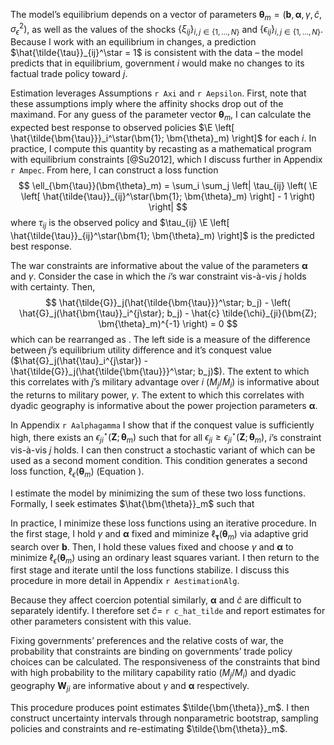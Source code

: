 The model's equilibrium depends on a vector of parameters $\bm{\theta}_m = \left( \bm{b}, \bm{\alpha}, \gamma, \hat{c}, \sigma_{\epsilon}^2 \right)$, as well as the values of the shocks $\left\{ \xi_{ij} \right\}_{i,j \in \left\{ 1, \dots, N \right\}}$ and $\left\{ \epsilon_{ij} \right\}_{i,j \in \left\{ 1, \dots, N \right\}}$. Because I work with an equilibrium in changes, a prediction $\hat{\tilde{\tau}}_{ij}^\star = 1$ is consistent with the data -- the model predicts that in equilibrium, government $i$ would make no changes to its factual trade policy toward $j$.

Estimation leverages Assumptions `r Axi` and `r Aepsilon`. First, note that these assumptions imply
\begin{equation*}
\begin{split}
\E_{\xi, \epsilon} \left[ \hat{\tilde{\bm{\tau}}}_i^\star(\bm{1}; \bm{\theta}_m) \right] = \argmax_{ \hat{\tilde{\bm{\tau}}}_i } & \quad \hat{G}_i(\hat{\tilde{\bm{\tau}}}_i; \bm{1}) \\
\text{subject to} & \quad \hat{G}_j(\hat{\tilde{\bm{\tau}}}) - \hat{G}_j(\hat{\bm{\tau}}_i^{j \star}) + \hat{c} \E_{\epsilon} \left[ \tilde{\chi}_{ji}(\bm{Z}; \bm{\theta}_m)^{-1} \right] \geq 0 \quad \text{for all } j \neq i
\end{split}
\end{equation*}
where the affinity shocks drop out of the maximand. For any guess of the parameter vector $\bm{\theta}_m$, I can calculate the expected best response to observed policies $\E \left[ \hat{\tilde{\bm{\tau}}}_i^\star(\bm{1}; \bm{\theta}_m) \right]$ for each $i$. In practice, I compute this quantity by recasting \ref{eq:tauTildeStarHat} as a mathematical program with equilibrium constraints [@Su2012], which I discuss further in Appendix `r Ampec`. From here, I can construct a loss function
$$
\ell_{\bm{\tau}}(\bm{\theta}_m) = \sum_i \sum_j \left| \tau_{ij} \left( \E \left[ \hat{\tilde{\tau}}_{ij}^\star(\bm{1}; \bm{\theta}_m) \right] - 1 \right) \right|
$$
where $\tau_{ij}$ is the observed policy and $\tau_{ij} \E \left[ \hat{\tilde{\tau}}_{ij}^\star(\bm{1}; \bm{\theta}_m) \right]$ is the predicted best response.

The war constraints are informative about the value of the parameters $\bm{\alpha}$ and $\gamma$. Consider the case in which the $i$'s war constraint vis-à-vis $j$ holds with certainty. Then,
$$
\hat{\tilde{G}}_j(\hat{\tilde{\bm{\tau}}}^\star; b_j) - \left( \hat{G}_j(\hat{\bm{\tau}}_i^{j\star}; b_j) - \hat{c} \tilde{\chi}_{ji}(\bm{Z}; \bm{\theta}_m)^{-1} \right) = 0
$$
which can be rearranged as
\begin{equation} \label{eq:constraintRegression}
\ln \left( \frac{ 1 }{ \hat{c}^{-1} \left( \hat{G}_j(\hat{\tau}_i^{j\star}) - \hat{\tilde{G}}_j(\hat{\tilde{\bm{\tau}}}^\star; b_j) \right) - 1 } \right) = \gamma \ln \left( \frac{ M_j }{ M_i } \right) - \bm{\alpha}^T W_{ji} + \epsilon_{ji}
\end{equation}
. The left side is a measure of the difference between $j$'s equilibrium utility difference and it's conquest value ($\hat{G}_j(\hat{\tau}_i^{j\star}) - \hat{\tilde{G}}_j(\hat{\tilde{\bm{\tau}}}^\star; b_j)$). The extent to which this correlates with $j$'s military advantage over $i$ ($M_j / M_i$) is informative about the returns to military power, $\gamma$. The extent to which this correlates with dyadic geography is informative about the power projection parameters $\bm{\alpha}$.

In Appendix `r Aalphagamma` I show that if the conquest value is sufficiently high, there exists an $\epsilon_{ji}^\star(\bm{Z}; \bm{\theta}_m)$ such that for all $\epsilon_{ji} \geq \epsilon_{ji}^\star(\bm{Z}; \bm{\theta}_m)$, $i$'s constraint vis-à-vis $j$ holds. I can then construct a stochastic variant of \ref{eq:constraintRegression} which can be used as a second moment condition. This condition generates a second loss function, $\ell_{\epsilon}(\bm{\theta}_m)$ (Equation \ref{eq:lossEpsilon}).

I estimate the model by minimizing the sum of these two loss functions. Formally, I seek estimates $\hat{\bm{\theta}}_m$ such that
\begin{equation} \label{eq:thetaLoss}
\tilde{\bm{\theta}}_m \in \argmin_{\bm{\theta}_m} \quad \ell_{\bm{\tau}}(\bm{\theta}_m) + \ell_{\epsilon}(\bm{\theta}_m)
\end{equation}

In practice, I minimize these loss functions using an iterative procedure. In the first stage, I hold $\gamma$ and $\bm{\alpha}$ fixed and miminize $\ell_{\bm{\tau}}(\bm{\theta}_m)$ via adaptive grid search over $\bm{b}$. Then, I hold these values fixed and choose $\gamma$ and $\bm{\alpha}$ to minimize $\ell_{\epsilon}(\bm{\theta}_m)$ using an ordinary least squares variant. I then return to the first stage and iterate until the loss functions stabilize. I discuss this procedure in more detail in Appendix `r AestimationAlg`. 

Because they affect coercion potential similarly, $\bm{\alpha}$ and $\hat{c}$ are difficult to separately identify. I therefore set $\hat{c} =$ `r c_hat_tilde` and report estimates for other parameters consistent with this value.

Fixing governments' preferences and the relative costs of war, the probability that constraints are binding on governments' trade policy choices can be calculated. The responsiveness of the constraints that bind with high probability to the military capability ratio ($M_j / M_i$) and dyadic geography $\bm{W}_{ji}$ are informative about $\gamma$ and $\bm{\alpha}$ respectively. 

This procedure produces point estimates $\tilde{\bm{\theta}}_m$. I then construct uncertainty intervals through nonparametric bootstrap, sampling policies and constraints and re-estimating $\tilde{\bm{\theta}}_m$. 
